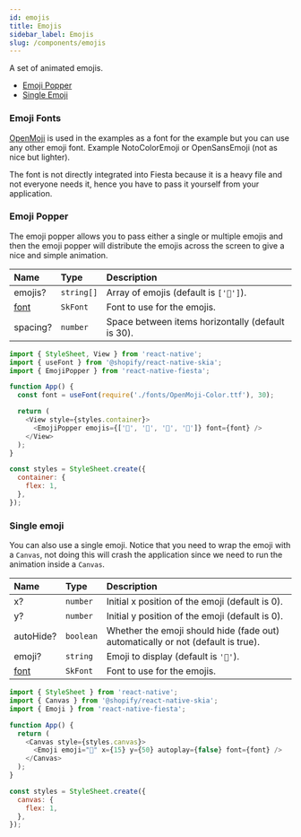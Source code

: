 ```yaml
---
id: emojis
title: Emojis
sidebar_label: Emojis
slug: /components/emojis
---
```


A set of animated emojis.

- [Emoji Popper](#emoji-popper)
- [Single Emoji](#single-emoji)

### Emoji Fonts

[OpenMoji](https://github.com/hfg-gmuend/openmoji/blob/master/font/OpenMoji-Color.ttf) is used in the examples as a font for the example but you can use any other emoji font. Example NotoColorEmoji or OpenSansEmoji (not as nice but lighter).

The font is not directly integrated into Fiesta because it is a heavy file and not everyone needs it, hence you have to pass it yourself from your application.

### Emoji Popper

The emoji popper allows you to pass either a single or multiple emojis and then the emoji popper will distribute the emojis across the screen to give a nice and simple animation.

| Name                 | Type       | Description                                       |
| :------------------- | :--------- | :------------------------------------------------ |
| emojis?              | `string[]` | Array of emojis (default is `['🎉']`).            |
| [font](#emoji-fonts) | `SkFont`   | Font to use for the emojis.                       |
| spacing?             | `number`   | Space between items horizontally (default is 30). |

```js
import { StyleSheet, View } from 'react-native';
import { useFont } from '@shopify/react-native-skia';
import { EmojiPopper } from 'react-native-fiesta';

function App() {
  const font = useFont(require('./fonts/OpenMoji-Color.ttf'), 30);

  return (
    <View style={styles.container}>
      <EmojiPopper emojis={['🤠', '🎈', '🎉', '🍻']} font={font} />
    </View>
  );
}

const styles = StyleSheet.create({
  container: {
    flex: 1,
  },
});
```

### Single emoji

You can also use a single emoji. Notice that you need to wrap the emoji with a `Canvas`, not doing this will crash the application since we need to run the animation inside a `Canvas`.

| Name                 | Type      | Description                                                                      |
| :------------------- | :-------- | :------------------------------------------------------------------------------- |
| x?                   | `number`  | Initial x position of the emoji (default is 0).                                  |
| y?                   | `number`  | Initial y position of the emoji (default is 0).                                  |
| autoHide?            | `boolean` | Whether the emoji should hide (fade out) automatically or not (default is true). |
| emoji?               | `string`  | Emoji to display (default is `'🎉'`).                                            |
| [font](#emoji-fonts) | `SkFont`  | Font to use for the emojis.                                                      |

```js
import { StyleSheet } from 'react-native';
import { Canvas } from '@shopify/react-native-skia';
import { Emoji } from 'react-native-fiesta';

function App() {
  return (
    <Canvas style={styles.canvas}>
      <Emoji emoji="🎉" x={15} y={50} autoplay={false} font={font} />
    </Canvas>
  );
}

const styles = StyleSheet.create({
  canvas: {
    flex: 1,
  },
});
```
